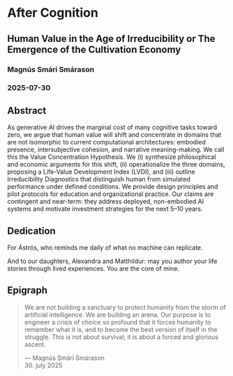 # After Cognition

## Human Value in the Age of Irreducibility or The Emergence of the Cultivation Economy

### Magnús Smári Smárason

### 2025-07-30

## Abstract

As generative AI drives the marginal cost of many cognitive tasks toward zero, we argue that human value will shift and concentrate in domains that are not isomorphic to current computational architectures: embodied presence, intersubjective cohesion, and narrative meaning-making. We call this the Value Concentration Hypothesis. We (i) synthesize philosophical and economic arguments for this shift, (ii) operationalize the three domains, proposing a Life-Value Development Index (LVDI), and (iii) outline Irreducibility Diagnostics that distinguish human from simulated performance under defined conditions. We provide design principles and pilot protocols for education and organizational practice. Our claims are contingent and near-term: they address deployed, non-embodied AI systems and motivate investment strategies for the next 5–10 years.

## Dedication

For Ástrós, who reminds me daily of what no machine can replicate.

And to our daughters, Alexandra and Matthildur:
may you author your life stories through lived experiences.
You are the core of mine.

## Epigraph

> We are not building a sanctuary to protect humanity from the storm of artificial intelligence. We are building an arena. Our purpose is to engineer a crisis of choice so profound that it forces humanity to remember what it is, and to become the best version of itself in the struggle. This is not about survival; it is about a forced and glorious ascent.
>
> — Magnús Smári Smárason  
> 30. july 2025